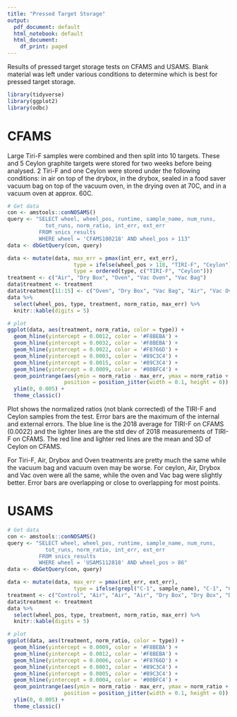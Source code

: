 ```yaml
---
title: "Pressed Target Storage"
output:
  pdf_document: default
  html_notebook: default
  html_document:
    df_print: paged
---
```


Results of pressed target storage tests on CFAMS and USAMS. Blank material was left under various conditions to determine which is best for pressed target storage.


```r
library(tidyverse)
library(ggplot2)
library(odbc)
```


# CFAMS

Large Tiri-F samples were combined and then split into 10 targets. These and 5 Ceylon graphite targets were stored for two weeks before being analysed. 2 Tiri-F and one Ceylon were stored under the following conditions: in air on top of the drybox, in the drybox, sealed in a food saver vacuum bag on top of the vacuum oven, in the drying oven at 70C, and in a vacuum oven at approx. 60C.

```r
# Get data
con <- amstools::conNOSAMS()
query <- "SELECT wheel, wheel_pos, runtime, sample_name, num_runs, 
            tot_runs, norm_ratio, int_err, ext_err
          FROM snics_results
          WHERE wheel = 'CFAMS100218' AND wheel_pos > 113"
data <- dbGetQuery(con, query)

data <- mutate(data, max_err = pmax(int_err, ext_err), 
                     type = ifelse(wheel_pos > 118, "TIRI-F", "Ceylon"),
                     type = ordered(type, c("TIRI-F", "Ceylon")))
treatment <- c("Air", "Dry Box", "Oven", "Vac Oven", "Vac Bag")
data$treatment <- treatment
data$treatment[11:15] <- c("Oven", "Dry Box", "Vac Bag", "Air", "Vac Oven")
data %>%
  select(wheel_pos, type, treatment, norm_ratio, max_err) %>%
  knitr::kable(digits = 5)
```

```r
# plot
ggplot(data, aes(treatment, norm_ratio, color = type)) +
  geom_hline(yintercept = 0.0012, color = '#F8BEBA') +
  geom_hline(yintercept = 0.0032, color = '#F8BEBA') +
  geom_hline(yintercept = 0.0022, color = '#F8766D') +
  geom_hline(yintercept = 0.0003, color = '#89C3C4') +
  geom_hline(yintercept = 0.0015, color = '#89C3C4') +
  geom_hline(yintercept = 0.0009, color = '#00BFC4') +
  geom_pointrange(aes(ymin = norm_ratio - max_err, ymax = norm_ratio + max_err), 
                  position = position_jitter(width = 0.1, height = 0)) +
  ylim(0, 0.005) +
  theme_classic()
```

Plot shows the normalized ratios (not blank corrected) of the TIRI-F and Ceylon samples from the test. Error bars are the maximum of the internal and external errors. The blue line is the 2018 average for TIRI-F on CFAMS (0.0022) and the lighter lines are the std dev of 2018 measurements of TIRI-F on CFAMS. The red line and lighter red lines are the mean and SD of Ceylon on CFAMS.

For Tiri-F, Air, Drybox and Oven treatments are pretty much the same while the vacuum bag and vacuum oven may be worse. For ceylon, Air, Drybox and Vac oven were all the same, while the oven and Vac bag were slightly better. Error bars are overlapping or close to overlapping for most points.


# USAMS

```r
# Get data
con <- amstools::conNOSAMS()
query <- "SELECT wheel, wheel_pos, runtime, sample_name, num_runs, 
            tot_runs, norm_ratio, int_err, ext_err
          FROM snics_results
          WHERE wheel = 'USAMS112818' AND wheel_pos > 86"
data <- dbGetQuery(con, query)

data <- mutate(data, max_err = pmax(int_err, ext_err), 
                     type = ifelse(grepl("C-1", sample_name), "C-1", "Ceylon"))
treatment <- c("Control", "Air", "Air", "Air", "Dry Box", "Dry Box", "Dry Box", "Oven", "Oven", "Oven", "Vac Oven", "Vac Oven", "Vac Oven", "Control", "Control")
data$treatment <- treatment
data %>%
  select(wheel_pos, type, treatment, norm_ratio, max_err) %>%
  knitr::kable(digits = 5)
```


```r
# plot
ggplot(data, aes(treatment, norm_ratio, color = type)) +
  geom_hline(yintercept = 0.0009, color = '#F8BEBA') +
  geom_hline(yintercept = 0.0012, color = '#F8BEBA') +
  geom_hline(yintercept = 0.0006, color = '#F8766D') +
  geom_hline(yintercept = 0.0003, color = '#89C3C4') +
  geom_hline(yintercept = 0.0005, color = '#89C3C4') +
  geom_hline(yintercept = 0.0004, color = '#00BFC4') +
  geom_pointrange(aes(ymin = norm_ratio - max_err, ymax = norm_ratio + max_err), 
                  position = position_jitter(width = 0.1, height = 0)) +
  ylim(0, 0.005) +
  theme_classic()
```